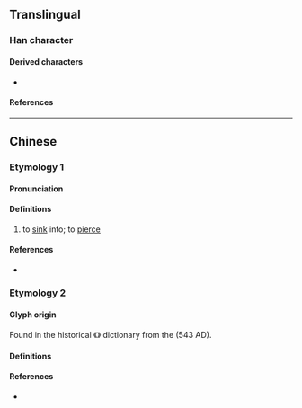 {{character info}}
==Translingual==

===Han character===
{{Han char|rn=18|rad=刀|as=06|sn=8|four=82600|canj=ORLN|ids=⿰合刂}}

====Derived characters====
* {{l|mul|[[箚]]}}

====References====
{{Han ref|kx=0139.080|hdz=10336.080|uh=34E3}}

----

==Chinese==

===Etymology 1===
{{zh-forms|alt=𠞞, 𠜼, ⿰⿱⺈旧刂}}

====Pronunciation====
{{zh-pron
|m=qià
|c=zak6
|mc=y
|oc=
|ma=
|cat=v
}}

====Definitions====
{{zh-hanzi}}

# {{zh-hg}} to [[sink]] into; to [[pierce]] <!-- 《廣韻·洽韻》 㓣，入也。 《集韻·洽韻》 㓣，陷也。 《正字通·刀部》 㓣，刺入也。 -->

====References====
* {{R:twedu|C00565}}

===Etymology 2===

====Glyph origin====
Found in the historical {{w|Yupian}} 《{{lw|zh|玉篇}}》 dictionary from the {{w|Liang dynasty}} (543 AD).

====Definitions====
{{zh-see|割|ha}}

====References====
* {{R:twedu|A00366-008#24}}